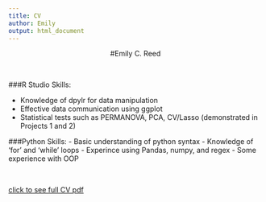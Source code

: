 ```yaml
---
title: CV
author: Emily
output: html_document
---
```


<center>

#Emily C. Reed

</center>

<br>

###R Studio Skills:

- Knowledge of dpylr for data manipulation
- Effective data communication using ggplot
- Statistical tests such as PERMANOVA, PCA, CV/Lasso (demonstrated in Projects 1 and 2)


###Python Skills:
- Basic understanding of python syntax 
- Knowledge of 'for' and 'while' loops
- Experince using Pandas, numpy, and regex
- Some experience with OOP


<br>



 [click to see full CV pdf](/CV_Emily_Reed_Website.pdf/) 